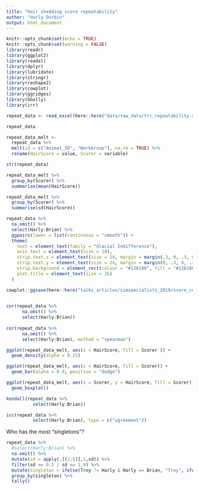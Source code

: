 ```yaml
---
title: "Hair shedding score repeatability"
author: "Harly Durbin"
output: html_document
---
```


```r
knitr::opts_chunk$set(echo = TRUE)
knitr::opts_chunk$set(warning = FALSE)
library(readr)
library(ggplot2)
library(readxl)
library(dplyr)
library(lubridate)
library(stringr)
library(reshape2)
library(cowplot)
library(ggridges)
library(GGally)
library(irr)
```

```r
repeat_data <- read_excel(here::here("data/raw_data/trc_repeatability.xlsx"))

repeat_data
```


```r
repeat_data_melt <- 
  repeat_data %>% 
  melt(id = c("Animal_ID", "WorkGroup"), na.rm = TRUE) %>% 
  rename(HairScore = value, Scorer = variable)
```


```r
str(repeat_data)

```


```r
repeat_data_melt %>% 
  group_by(Scorer) %>% 
  summarise(mean(HairScore))

repeat_data_melt %>% 
  group_by(Scorer) %>% 
  summarise(sd(HairScore))
```

```r
repeat_data %>%
  na.omit() %>%
  select(Harly:Brian) %>%
  ggpairs(lower = list(continuous = "smooth")) +
  theme(
    text = element_text(family = "Glacial Indifference"),
    axis.text = element_text(size = 18),
    strip.text.x = element_text(size = 24, margin = margin(.3, 0, .3, 0, "cm"), color = "white"),
    strip.text.y = element_text(size = 24, margin = margin(0, .3, 0, .3, "cm"), color = "white"),
    strip.background = element_rect(colour = "#126180", fill = "#126180"),
    plot.title = element_text(size = 26)
  )

cowplot::ggsave(here::here("talks_articles/simspecialists_2019/score_corr.png"), dpi = 500, width = 12, height = 8)
  
```


```r
cor(repeat_data %>% 
      na.omit() %>% 
      select(Harly:Brian))  
  
cor(repeat_data %>% 
      na.omit() %>% 
      select(Harly:Brian), method = "spearman")
```


```r
ggplot(repeat_data_melt, aes(x = HairScore, fill = Scorer )) +
  geom_density(alpha = 0.25)
```


```r
ggplot(repeat_data_melt, aes(x = HairScore, fill = Scorer)) + 
  geom_bar(alpha = 0.9, position = "dodge")
```


```r
ggplot(repeat_data_melt, aes(x = Scorer, y = HairScore, fill = Scorer)) +
  geom_boxplot()
```

```r

kendall(repeat_data %>% 
          select(Harly:Brian))

icc(repeat_data %>% 
          select(Harly:Brian), type = c("agreement"))
```

Who has the most "singletons"?

```r
repeat_data %>% 
  #select(Harly:Brian) %>%
  na.omit() %>% 
  mutate(sd = apply(.[(2:5)],1,sd)) %>% 
  filter(sd == 0.5 | sd == 1.0) %>% 
  mutate(singleton = ifelse(Troy != Harly & Harly == Brian, "Troy", ifelse(Harly != Troy & Troy == Brian, "Harly", ifelse(Will != Troy & Troy == Harly, "Will", "Brian")))) %>% 
  group_by(singleton) %>% 
  tally()


```

